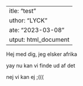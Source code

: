  ---
title: "test"
author: "LYCK"
date: "2023-03-08"
output: html_document
---

Hej med dig, jeg elsker afrika

yay nu kan vi finde ud af det

nej vi kan ej ;(((